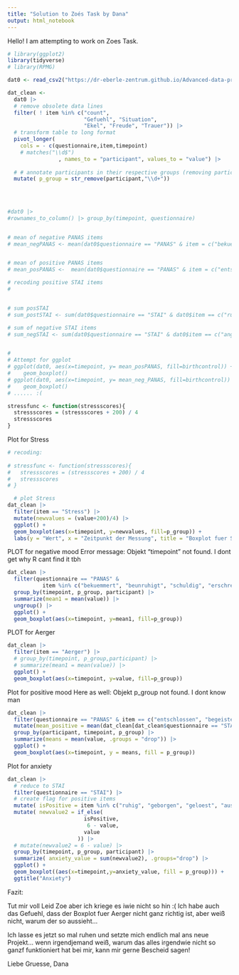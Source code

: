 ```yaml
---
title: "Solution to Zoés Task by Dana"
output: html_notebook
---
```


Hello! 
I am attempting to work on Zoes Task.

```r
# library(ggplot2)
library(tidyverse)
# library(RPMG)
```


```r

dat0 <- read_csv2("https://dr-eberle-zentrum.github.io/Advanced-data-processing-with-R/Projects/zoebuerger/Data_mood_stress.csv") 

dat_clean <-
  dat0 |> 
  # remove obsolete data lines
  filter( ! item %in% c("count", 
                        "Gefuehl", "Situation",
                        "Ekel", "Freude", "Trauer")) |> 
  # transform table to long format
  pivot_longer( 
    cols = - c(questionnaire,item,timepoint)
    # matches("\\d$")
                , names_to = "participant", values_to = "value") |> 
  
  # # annotate participants in their respective groups (removing participant number)
  mutate( p_group = str_remove(participant,"\\d+"))
  

  
  
#dat0 |> 
#rownames_to_column() |> group_by(timepoint, questionnaire)


# mean of negative PANAS items
# mean_negPANAS <- mean(dat0$questionnaire == "PANAS" & item = c("bekuemmert", "beunruhigt", "schuldig", "erschreckt", "feindselig", "reizbar", "beschaemt", "nervoes", "aengstlich", "furchtsam"))


# mean of positive PANAS items
# mean_posPANAS <-  mean(dat0$questionnaire == "PANAS" & item = c("entschlossen", "begeistert", "aufmerksam", "stark", "interessiert", "aktiv", "wachsam", "angeregt", "stolz", "schwungvoll")),

# recoding positive STAI items
# 


# sum posSTAI
# sum_postSTAI <- sum(dat0$questionnaire == "STAI" & dat0$item == c("ruhig", "geborgen", "geloest", "ausgeruht", "wohl", "selbstsicher", "entspannt", "zufrieden", "froh", "vergnuegt"))

# sum of negative STAI items
# sum_negSTAI <- sum(dat0$questionnaire == "STAI" & dat0$item == c("angespannt", "bekuemmert", "aufgeregt", "schiefgehen", "beunruhigt", "nervoes", "zappelig", "erkrampft", "besorgt", "ueberreizt"))


# 
# Attempt for ggplot
# ggplot(dat0, aes(x=timepoint, y= mean_posPANAS, fill=birthcontrol)) + 
#    geom_boxplot()
# ggplot(dat0, aes(x=timepoint, y= mean_neg_PANAS, fill=birthcontrol)) + 
#    geom_boxplot()
# ...... :(

stressfunc <- function(stressscores){
  stressscores = (stressscores + 200) / 4
  stressscores
}

```

Plot for Stress

```r
# recoding:
  
# stressfunc <- function(stressscores){
#   stressscores = (stressscores + 200) / 4
#   stressscores
# }

  # plot Stress
dat_clean |>
  filter(item == "Stress") |> 
  mutate(newvalues = (value+200)/4) |> 
  ggplot() +
  geom_boxplot(aes(x=timepoint, y=newvalues, fill=p_group)) +
  labs(y = "Wert", x = "Zeitpunkt der Messung", title = "Boxplot fuer Stress")

```

PLOT for negative mood
Error message: Objekt "timepoint" not found. I dont get why R cant find it tbh

```r

dat_clean |> 
  filter(questionnaire == "PANAS" & 
           item %in% c("bekuemmert", "beunruhigt", "schuldig", "erschreckt", "feindselig", "reizbar", "beschaemt", "nervoes", "aengstlich", "furchtsam")) |> 
  group_by(timepoint, p_group, participant) |>
  summarize(mean1 = mean(value)) |>
  ungroup() |> 
  ggplot() +
  geom_boxplot(aes(x=timepoint, y=mean1, fill=p_group)) 


```

PLOT for Aerger


```r

dat_clean |>
  filter(item == "Aerger") |> 
  # group_by(timepoint, p_group,participant) |> 
  # summarize(mean1 = mean(value)) |> 
  ggplot() +
  geom_boxplot(aes(x=timepoint, y=value, fill=p_group))


```

Plot for positive mood 
Here as well: Objekt p_group not found. I dont know man

```r
dat_clean |> 
  filter(questionnaire == "PANAS" & item == c("entschlossen", "begeistert", "aufmerksam", "stark", "interessiert", "aktiv", "wachsam", "angeregt", "stolz", "schwungvoll")) |> 
  mutate(mean_positive = mean(dat_clean[dat_clean$questionnaire == "STAI" & dat_clean$item == c("entschlossen", "begeistert", "aufmerksam", "stark", "interessiert", "aktiv", "wachsam", "angeregt", "stolz", "schwungvoll"),]$value)) |> 
  group_by(participant, timepoint, p_group) |> 
  summarize(means = mean(value, .groups = "drop")) |> 
  ggplot() +
  geom_boxplot(aes(x=timepoint, y = means, fill = p_group))


```

Plot for anxiety

```r

dat_clean |> 
  # reduce to STAI
  filter(questionnaire == "STAI") |> 
  # create flag for positive items
  mutate( isPositive = item %in% c("ruhig", "geborgen", "geloest", "ausgeruht", "wohl", "selbstsicher", "entspannt", "zufrieden", "froh", "vergnuegt")) |> 
  mutate( newvalue2 = if_else(
                        isPositive,
                         6 - value,
                        value
                      )) |> 
  # mutate(newvalue2 = 6 - value) |> 
  group_by(timepoint, p_group, participant) |> 
  summarize( anxiety_value = sum(newvalue2), .groups="drop") |> 
  ggplot() +
  geom_boxplot((aes(x=timepoint,y=anxiety_value, fill = p_group))) + 
  ggtitle("Anxiety")

```


Fazit:

Tut mir voll Leid Zoe aber ich kriege es iwie nicht so hin :( Ich habe auch das Gefuehl, dass
der Boxplot fuer Aerger nicht ganz richtig ist, aber weiß nicht, warum der so aussieht...

Ich lasse es jetzt so mal ruhen und setzte mich endlich mal ans neue Projekt...
wenn irgendjemand weiß, warum das alles irgendwie nicht so ganzf funktioniert hat bei mir,
kann mir gerne Bescheid sagen!

Liebe Gruesse,
Dana
